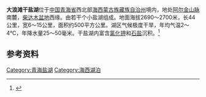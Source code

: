 {{Location map
 |China Qinghai
 |mark=<!--dot-->Blue pog.svg
 |lat_deg=38|lat_min=20|lat_sec =
 |lon_deg=91|lon_min=30|lon_sec =
 |caption=大浪滩干盐湖在[[青海省|青海省]]的位置。
 |position=right
 |width=350
 |float=right
}}
'''大浪滩干盐湖'''位于[[中国|中国]][[青海省|青海省]]西北部[[海西蒙古族藏族自治州|海西蒙古族藏族自治州]]境内，地处[[阿尔金山脉|阿尔金山脉]]南麓，[[柴达木盆地|柴达木盆地]]西缘。由若干个小盐湖组成。地面海拔2690～2700米，长44公里，宽6～15公里，面积约500平方公里。湖区气候极度干旱，年均气温2～4℃，年降水量25～50毫米。干盐湖内富含[[氯化钾|氯化钾]]和[[石盐|石盐]]沉积。<ref>{{cite book zh |author=王苏民 窦鸿身 |title=《[[中国湖泊志|中国湖泊志]]》 |format=M |edition=1 |location=北京 |publisher=科学出版社 |date=1998年|pages=479页|id= ISBN 7-03-006706-1}}</ref>
==参考资料==
{{reflist}}
[[Category:青海盐湖|Category:青海盐湖]]
[[Category:海西湖泊|Category:海西湖泊]]